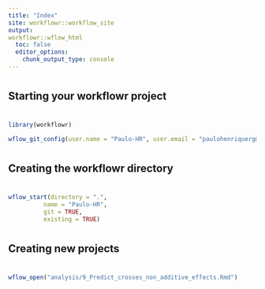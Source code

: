 ```yaml
---
title: "Index"
site: workflowr::workflow_site
output:
workflowr::wflow_html
  toc: false
  editor_options:
    chunk_output_type: console
---
```

####################################
#
## Starting your workflowr project
#
####################################
```r
library(workflowr)

wflow_git_config(user.name = "Paulo-HR", user.email = "paulohenriquerg@hotmail.com",overwrite = TRUE)
```
######################################
#
## Creating the workflowr directory
#
######################################
```r
wflow_start(directory = ".",
          name = "Paulo-HR",
          git = TRUE,
          existing = TRUE)
```
##########################
#
## Creating new projects
#
##########################
```r
wflow_open("analysis/9_Predict_crosses_non_additive_effects.Rmd")
```
